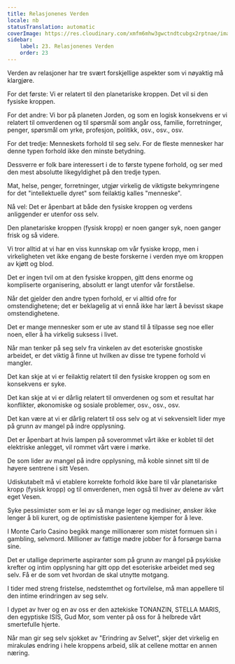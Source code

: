 ```yaml
---
title: Relasjonenes Verden
locale: nb
statusTranslation: automatic
coverImage: https://res.cloudinary.com/xmfm6mhw3gwctndtcubgx2rptnae/image/upload/v1740468922/small_cover_tratado_de_psicologia_revolucionaria_a4c0dca4e0.webp
sidebar:
    label: 23. Relasjonenes Verden
    order: 23
---
```

Verden av relasjoner har tre svært forskjellige aspekter som vi nøyaktig må klargjøre.

For det første: Vi er relatert til den planetariske kroppen. Det vil si den fysiske kroppen.

For det andre: Vi bor på planeten Jorden, og som en logisk konsekvens er vi relatert til omverdenen og til spørsmål som angår oss, familie, forretninger, penger, spørsmål om yrke, profesjon, politikk, osv., osv., osv.

For det tredje: Menneskets forhold til seg selv. For de fleste mennesker har denne typen forhold ikke den minste betydning.

Dessverre er folk bare interessert i de to første typene forhold, og ser med den mest absolutte likegyldighet på den tredje typen.

Mat, helse, penger, forretninger, utgjør virkelig de viktigste bekymringene for det "intellektuelle dyret" som feilaktig kalles "menneske".

Nå vel: Det er åpenbart at både den fysiske kroppen og verdens anliggender er utenfor oss selv.

Den planetariske kroppen (fysisk kropp) er noen ganger syk, noen ganger frisk og så videre.

Vi tror alltid at vi har en viss kunnskap om vår fysiske kropp, men i virkeligheten vet ikke engang de beste forskerne i verden mye om kroppen av kjøtt og blod.

Det er ingen tvil om at den fysiske kroppen, gitt dens enorme og kompliserte organisering, absolutt er langt utenfor vår forståelse.

Når det gjelder den andre typen forhold, er vi alltid ofre for omstendighetene; det er beklagelig at vi ennå ikke har lært å bevisst skape omstendighetene.

Det er mange mennesker som er ute av stand til å tilpasse seg noe eller noen, eller å ha virkelig suksess i livet.

Når man tenker på seg selv fra vinkelen av det esoteriske gnostiske arbeidet, er det viktig å finne ut hvilken av disse tre typene forhold vi mangler.

Det kan skje at vi er feilaktig relatert til den fysiske kroppen og som en konsekvens er syke.

Det kan skje at vi er dårlig relatert til omverdenen og som et resultat har konflikter, økonomiske og sosiale problemer, osv., osv., osv.

Det kan være at vi er dårlig relatert til oss selv og at vi sekvensielt lider mye på grunn av mangel på indre opplysning.

Det er åpenbart at hvis lampen på soverommet vårt ikke er koblet til det elektriske anlegget, vil rommet vårt være i mørke.

De som lider av mangel på indre opplysning, må koble sinnet sitt til de høyere sentrene i sitt Vesen.

Udiskutabelt må vi etablere korrekte forhold ikke bare til vår planetariske kropp (fysisk kropp) og til omverdenen, men også til hver av delene av vårt eget Vesen.

Syke pessimister som er lei av så mange leger og medisiner, ønsker ikke lenger å bli kurert, og de optimistiske pasientene kjemper for å leve.

I Monte Carlo Casino begikk mange millionærer som mistet formuen sin i gambling, selvmord. Millioner av fattige mødre jobber for å forsørge barna sine.

Det er utallige deprimerte aspiranter som på grunn av mangel på psykiske krefter og intim opplysning har gitt opp det esoteriske arbeidet med seg selv. Få er de som vet hvordan de skal utnytte motgang.

I tider med streng fristelse, nedstemthet og fortvilelse, må man appellere til den intime erindringen av seg selv.

I dypet av hver og en av oss er den aztekiske TONANZIN, STELLA MARIS, den egyptiske ISIS, Gud Mor, som venter på oss for å helbrede vårt smertefulle hjerte.

Når man gir seg selv sjokket av "Erindring av Selvet", skjer det virkelig en mirakuløs endring i hele kroppens arbeid, slik at cellene mottar en annen næring.

